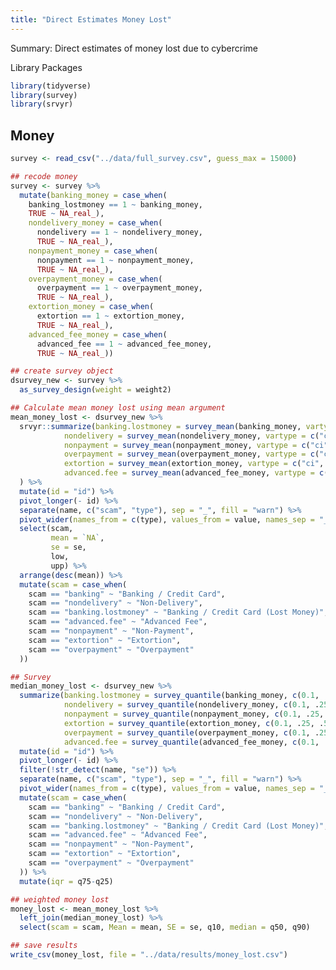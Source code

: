 ```yaml
---
title: "Direct Estimates Money Lost"
---
```


Summary: Direct estimates of money lost due to cybercrime 

Library Packages 

```r
library(tidyverse)
library(survey)
library(srvyr)
```

## Money 

```r
survey <- read_csv("../data/full_survey.csv", guess_max = 15000)

## recode money 
survey <- survey %>% 
  mutate(banking_money = case_when(
    banking_lostmoney == 1 ~ banking_money,
    TRUE ~ NA_real_), 
    nondelivery_money = case_when(
      nondelivery == 1 ~ nondelivery_money,
      TRUE ~ NA_real_),
    nonpayment_money = case_when(
      nonpayment == 1 ~ nonpayment_money,
      TRUE ~ NA_real_),
    overpayment_money = case_when(
      overpayment == 1 ~ overpayment_money,
      TRUE ~ NA_real_),
    extortion_money = case_when(
      extortion == 1 ~ extortion_money,
      TRUE ~ NA_real_),
    advanced_fee_money = case_when(
      advanced_fee == 1 ~ advanced_fee_money,
      TRUE ~ NA_real_)) 

## create survey object
dsurvey_new <- survey %>% 
  as_survey_design(weight = weight2)

## Calculate mean money lost using mean argument 
mean_money_lost <- dsurvey_new %>% 
  srvyr::summarize(banking.lostmoney = survey_mean(banking_money, vartype = c("ci", "se", "n"), na.rm = T),
            nondelivery = survey_mean(nondelivery_money, vartype = c("ci", "se"), na.rm = T),
            nonpayment = survey_mean(nonpayment_money, vartype = c("ci", "se"), na.rm = T),
            overpayment = survey_mean(overpayment_money, vartype = c("ci", "se"), na.rm = T),
            extortion = survey_mean(extortion_money, vartype = c("ci", "se"), na.rm = T),
            advanced.fee = survey_mean(advanced_fee_money, vartype = c("ci", "se"), na.rm = T)
  ) %>% 
  mutate(id = "id") %>% 
  pivot_longer(- id) %>% 
  separate(name, c("scam", "type"), sep = "_", fill = "warn") %>% 
  pivot_wider(names_from = c(type), values_from = value, names_sep = "_") %>% 
  select(scam,
         mean = `NA`,
         se = se,
         low,
         upp) %>% 
  arrange(desc(mean)) %>% 
  mutate(scam = case_when(
    scam == "banking" ~ "Banking / Credit Card",
    scam == "nondelivery" ~ "Non-Delivery",
    scam == "banking.lostmoney" ~ "Banking / Credit Card (Lost Money)",
    scam == "advanced.fee" ~ "Advanced Fee",
    scam == "nonpayment" ~ "Non-Payment",
    scam == "extortion" ~ "Extortion",
    scam == "overpayment" ~ "Overpayment"
  ))

## Survey
median_money_lost <- dsurvey_new %>% 
  summarize(banking.lostmoney = survey_quantile(banking_money, c(0.1, .25, .5, .75, .9), na.rm = T),
            nondelivery = survey_quantile(nondelivery_money, c(0.1, .25, .5, .75, .9),  na.rm = T),
            nonpayment = survey_quantile(nonpayment_money, c(0.1, .25, .5, .75, .9), na.rm = T),
            extortion = survey_quantile(extortion_money, c(0.1, .25, .5, .75, .9),  na.rm = T),
            overpayment = survey_quantile(overpayment_money, c(0.1, .25, .5, .75, .9), na.rm = T), 
            advanced.fee = survey_quantile(advanced_fee_money, c(0.1, .25, .5, .75, .9),na.rm = T)) %>% 
  mutate(id = "id") %>% 
  pivot_longer(- id) %>% 
  filter(!str_detect(name, "se")) %>% 
  separate(name, c("scam", "type"), sep = "_", fill = "warn") %>% 
  pivot_wider(names_from = c(type), values_from = value, names_sep = "_") %>% 
  mutate(scam = case_when(
    scam == "banking" ~ "Banking / Credit Card",
    scam == "nondelivery" ~ "Non-Delivery",
    scam == "banking.lostmoney" ~ "Banking / Credit Card (Lost Money)",
    scam == "advanced.fee" ~ "Advanced Fee",
    scam == "nonpayment" ~ "Non-Payment",
    scam == "extortion" ~ "Extortion",
    scam == "overpayment" ~ "Overpayment"
  )) %>% 
  mutate(iqr = q75-q25)

## weighted money lost
money_lost <- mean_money_lost %>% 
  left_join(median_money_lost) %>% 
  select(scam = scam, Mean = mean, SE = se, q10, median = q50, q90) 

## save results 
write_csv(money_lost, file = "../data/results/money_lost.csv")
```


